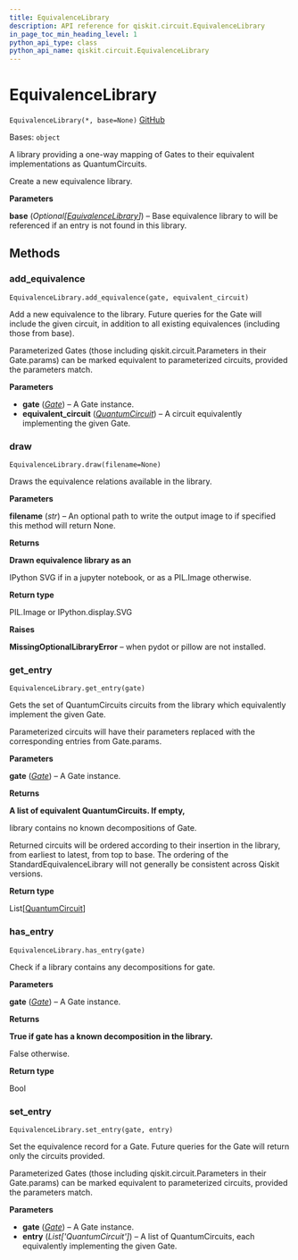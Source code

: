 ```yaml
---
title: EquivalenceLibrary
description: API reference for qiskit.circuit.EquivalenceLibrary
in_page_toc_min_heading_level: 1
python_api_type: class
python_api_name: qiskit.circuit.EquivalenceLibrary
---
```


# EquivalenceLibrary

<span id="qiskit.circuit.EquivalenceLibrary" />

`EquivalenceLibrary(*, base=None)` [GitHub](https://github.com/qiskit/qiskit/tree/stable/0.20/qiskit/circuit/equivalence.py "view source code")

Bases: `object`

A library providing a one-way mapping of Gates to their equivalent implementations as QuantumCircuits.

Create a new equivalence library.

**Parameters**

**base** (*Optional\[*[*EquivalenceLibrary*](#qiskit.circuit.EquivalenceLibrary "qiskit.circuit.EquivalenceLibrary")*]*) – Base equivalence library to will be referenced if an entry is not found in this library.

## Methods

### add\_equivalence

<span id="qiskit.circuit.EquivalenceLibrary.add_equivalence" />

`EquivalenceLibrary.add_equivalence(gate, equivalent_circuit)`

Add a new equivalence to the library. Future queries for the Gate will include the given circuit, in addition to all existing equivalences (including those from base).

Parameterized Gates (those including qiskit.circuit.Parameters in their Gate.params) can be marked equivalent to parameterized circuits, provided the parameters match.

**Parameters**

*   **gate** ([*Gate*](qiskit.circuit.Gate "qiskit.circuit.Gate")) – A Gate instance.
*   **equivalent\_circuit** ([*QuantumCircuit*](qiskit.circuit.QuantumCircuit "qiskit.circuit.QuantumCircuit")) – A circuit equivalently implementing the given Gate.

### draw

<span id="qiskit.circuit.EquivalenceLibrary.draw" />

`EquivalenceLibrary.draw(filename=None)`

Draws the equivalence relations available in the library.

**Parameters**

**filename** (*str*) – An optional path to write the output image to if specified this method will return None.

**Returns**

**Drawn equivalence library as an**

IPython SVG if in a jupyter notebook, or as a PIL.Image otherwise.

**Return type**

PIL.Image or IPython.display.SVG

**Raises**

**MissingOptionalLibraryError** – when pydot or pillow are not installed.

### get\_entry

<span id="qiskit.circuit.EquivalenceLibrary.get_entry" />

`EquivalenceLibrary.get_entry(gate)`

Gets the set of QuantumCircuits circuits from the library which equivalently implement the given Gate.

Parameterized circuits will have their parameters replaced with the corresponding entries from Gate.params.

**Parameters**

**gate** ([*Gate*](qiskit.circuit.Gate "qiskit.circuit.Gate")) – A Gate instance.

**Returns**

**A list of equivalent QuantumCircuits. If empty,**

library contains no known decompositions of Gate.

Returned circuits will be ordered according to their insertion in the library, from earliest to latest, from top to base. The ordering of the StandardEquivalenceLibrary will not generally be consistent across Qiskit versions.

**Return type**

List\[[QuantumCircuit](qiskit.circuit.QuantumCircuit "qiskit.circuit.QuantumCircuit")]

### has\_entry

<span id="qiskit.circuit.EquivalenceLibrary.has_entry" />

`EquivalenceLibrary.has_entry(gate)`

Check if a library contains any decompositions for gate.

**Parameters**

**gate** ([*Gate*](qiskit.circuit.Gate "qiskit.circuit.Gate")) – A Gate instance.

**Returns**

**True if gate has a known decomposition in the library.**

False otherwise.

**Return type**

Bool

### set\_entry

<span id="qiskit.circuit.EquivalenceLibrary.set_entry" />

`EquivalenceLibrary.set_entry(gate, entry)`

Set the equivalence record for a Gate. Future queries for the Gate will return only the circuits provided.

Parameterized Gates (those including qiskit.circuit.Parameters in their Gate.params) can be marked equivalent to parameterized circuits, provided the parameters match.

**Parameters**

*   **gate** ([*Gate*](qiskit.circuit.Gate "qiskit.circuit.Gate")) – A Gate instance.
*   **entry** (*List\['QuantumCircuit']*) – A list of QuantumCircuits, each equivalently implementing the given Gate.


